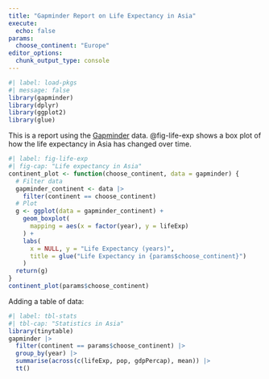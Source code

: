 ```yaml
---
title: "Gapminder Report on Life Expectancy in Asia"
execute: 
  echo: false
params:
  choose_continent: "Europe"
editor_options: 
  chunk_output_type: console
---
```


```r
#| label: load-pkgs
#| message: false
library(gapminder)
library(dplyr)
library(ggplot2)
library(glue)
```

This is a report using the [Gapminder](https://www.gapminder.org/data/) data. @fig-life-exp shows a box plot of how the life expectancy in Asia has changed over time.

```r
#| label: fig-life-exp
#| fig-cap: "Life expectancy in Asia"
continent_plot <- function(choose_continent, data = gapminder) {
  # Filter data
  gapminder_continent <- data |>
    filter(continent == choose_continent)
  # Plot
  g <- ggplot(data = gapminder_continent) +
    geom_boxplot(
      mapping = aes(x = factor(year), y = lifeExp)
    ) +
    labs(
      x = NULL, y = "Life Expectancy (years)",
      title = glue("Life Expectancy in {params$choose_continent}")
    )
  return(g)
}
continent_plot(params$choose_continent)
```

Adding a table of data:


```r
#| label: tbl-stats
#| tbl-cap: "Statistics in Asia"
library(tinytable)
gapminder |> 
  filter(continent == params$choose_continent) |> 
  group_by(year) |> 
  summarise(across(c(lifeExp, pop, gdpPercap), mean)) |> 
  tt()
```